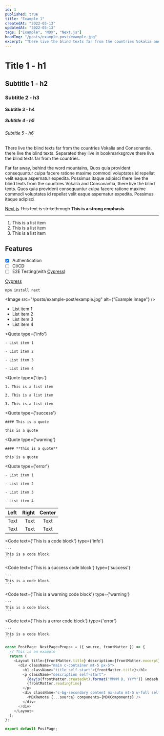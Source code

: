 ```yaml
---
id: 1
published: true
title: "Example 1"
createdAt: "2022-05-13"
updatedAt: "2022-05-13"
tags: ["Example", "MDX", "Next.js"]
headImg: "/posts/example-post/example.jpg"
excerpt: "There live the blind texts far from the countries Vokalia and Consonantia, there live the blind texts. Separated they live in bookmarksgrove there live the blind texts far from the countries."
---
```


# Title 1 - h1

## Subtitle 1 - h2

### Subtitle 2 - h3

#### Subtitle 3 - h4

##### Subtitle 4 - h5

###### Subtitle 5 - h6

There live the blind texts far from the countries Vokalia and Consonantia, there live the blind texts. Separated they live in bookmarksgrove there live the blind texts far from the countries.

Far far away, behind the word mountains, Quos quia provident consequuntur culpa facere ratione maxime commodi voluptates id repellat velit eaque aspernatur expedita. Possimus itaque adipisci there live the blind texts from the countries Vokalia and Consonantia, there live the blind texts. Quos quia provident consequuntur culpa facere ratione maxime commodi voluptates id repellat velit eaque aspernatur expedita. Possimus itaque adipisci.

[Next.js](https://nextjs.org/) ~~This text is strikethrough~~ **This is a strong emphasis**

---

1. This is a list item
2. This is a list item
3. This is a list item

## Features

- [x] Authentication
- [ ] CI/CD
- [ ] E2E Testing(with [Cypress](https://www.cypress.io/))

[Cypress](https://www.cypress.io/)

`npm install next`

<Image src="/posts/example-post/example.jpg" alt={"Example image"} />

- List item 1
- List item 2
- List item 3
- List item 4

<Quote
    type={'info'}
>

    - List item 1

    - List item 2

    - List item 3

    - List item 4

</Quote>

<Quote
    type={'tips'}
>

    1. This is a list item

    2. This is a list item

    3. This is a list item

</Quote>

<Quote
    type={'success'}
>

    #### This is a quote

    this is a quote

</Quote>

<Quote
    type={'warning'}
>

    #### **This is a quote**

    this is a quote

</Quote>

<Quote
    type={'error'}
>

    - List item 1

    - List item 2

    - List item 3

    - List item 4

</Quote>

| Left | Right | Center |
| :--- | ----: | :----: |
| Text |  Text |  Text  |
| Text |  Text |  Text  |

<Code
    text={'This is a code block'}
    type={'info'}
>

    ```
    This is a code block.
    ```

</Code>

<Code
    text={'This is a success code block'}
    type={'success'}
>

    ```
    This is a code block.
    ```

</Code>

<Code
    text={'This is a warning code block'}
    type={'warning'}
>

    ```
    This is a code block.
    ```

</Code>

<Code
    text={'This is a error code block'}
    type={'error'}
>

    ```
    This is a code block.
    ```

</Code>

```javascript
const PostPage: NextPage<Props> = ({ source, frontMatter }) => {
  // This is an example
  return (
    <Layout title={frontMatter.title} description={frontMatter.excerpt}>
      <div className="main c-container mt-5 px-5">
        <h1 className="title self-start">{frontMatter.title}</h1>
        <p className="description self-start">
          {dayjs(frontMatter.createdAt).format("MMMM D, YYYY")} &mdash;{" "}
          {frontMatter.readingTime}
        </p>
        <div className="c-bg-secondary content mx-auto mt-5 w-full self-center rounded-xl p-5 lg:ml-2 lg:w-[80%] lg:self-start">
          <MDXRemote {...source} components={MDXComponents} />
        </div>
      </div>
    </Layout>
  );
};

export default PostPage;
```
